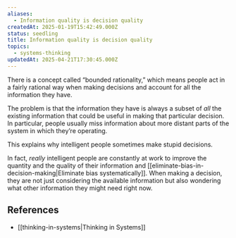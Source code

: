 ```yaml
---
aliases:
  - Information quality is decision quality
createdAt: 2025-01-19T15:42:49.000Z
status: seedling
title: Information quality is decision quality
topics:
  - systems-thinking
updatedAt: 2025-04-21T17:30:45.000Z
---
```

There is a concept called “bounded rationality,” which means people act in a fairly rational way when making decisions and account for all the information they have.

The problem is that the information they have is always a subset of _all_ the existing information that could be useful in making that particular decision. In particular, people usually miss information about more distant parts of the system in which they’re operating.

This explains why intelligent people sometimes make stupid decisions.

In fact, _really_ intelligent people are constantly at work to improve the quantity and the quality of their information and [[eliminate-bias-in-decision-making|Eliminate bias systematically]]. When making a decision, they are not just considering the available information but also wondering what other information they might need right now.

## References

- [[thinking-in-systems|Thinking in Systems]]
